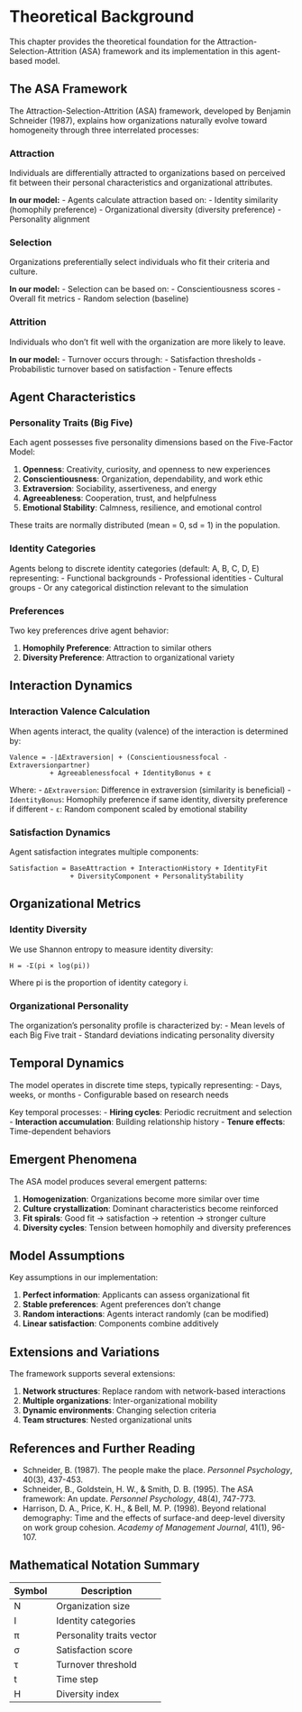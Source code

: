 # Theoretical Background {#theoretical-background}

This chapter provides the theoretical foundation for the Attraction-Selection-Attrition (ASA) framework and its implementation in this agent-based model.

## The ASA Framework

The Attraction-Selection-Attrition (ASA) framework, developed by Benjamin Schneider (1987), explains how organizations naturally evolve toward homogeneity through three interrelated processes:

### Attraction

Individuals are differentially attracted to organizations based on perceived fit between their personal characteristics and organizational attributes.

**In our model:**
- Agents calculate attraction based on:
  - Identity similarity (homophily preference)
  - Organizational diversity (diversity preference)
  - Personality alignment

### Selection

Organizations preferentially select individuals who fit their criteria and culture.

**In our model:**
- Selection can be based on:
  - Conscientiousness scores
  - Overall fit metrics
  - Random selection (baseline)

### Attrition

Individuals who don't fit well with the organization are more likely to leave.

**In our model:**
- Turnover occurs through:
  - Satisfaction thresholds
  - Probabilistic turnover based on satisfaction
  - Tenure effects

## Agent Characteristics

### Personality Traits (Big Five)

Each agent possesses five personality dimensions based on the Five-Factor Model:

1. **Openness**: Creativity, curiosity, and openness to new experiences
2. **Conscientiousness**: Organization, dependability, and work ethic
3. **Extraversion**: Sociability, assertiveness, and energy
4. **Agreeableness**: Cooperation, trust, and helpfulness
5. **Emotional Stability**: Calmness, resilience, and emotional control

These traits are normally distributed (mean = 0, sd = 1) in the population.

### Identity Categories

Agents belong to discrete identity categories (default: A, B, C, D, E) representing:
- Functional backgrounds
- Professional identities
- Cultural groups
- Or any categorical distinction relevant to the simulation

### Preferences

Two key preferences drive agent behavior:

1. **Homophily Preference**: Attraction to similar others
2. **Diversity Preference**: Attraction to organizational variety

## Interaction Dynamics

### Interaction Valence Calculation

When agents interact, the quality (valence) of the interaction is determined by:

```
Valence = -|ΔExtraversion| + (Conscientiousnessfocal - Extraversionpartner) 
          + Agreeablenessfocal + IdentityBonus + ε
```

Where:
- `ΔExtraversion`: Difference in extraversion (similarity is beneficial)
- `IdentityBonus`: Homophily preference if same identity, diversity preference if different
- `ε`: Random component scaled by emotional stability

### Satisfaction Dynamics

Agent satisfaction integrates multiple components:

```
Satisfaction = BaseAttraction + InteractionHistory + IdentityFit 
               + DiversityComponent + PersonalityStability
```

## Organizational Metrics

### Identity Diversity

We use Shannon entropy to measure identity diversity:

```
H = -Σ(pi × log(pi))
```

Where pi is the proportion of identity category i.

### Organizational Personality

The organization's personality profile is characterized by:
- Mean levels of each Big Five trait
- Standard deviations indicating personality diversity

## Temporal Dynamics

The model operates in discrete time steps, typically representing:
- Days, weeks, or months
- Configurable based on research needs

Key temporal processes:
- **Hiring cycles**: Periodic recruitment and selection
- **Interaction accumulation**: Building relationship history
- **Tenure effects**: Time-dependent behaviors

## Emergent Phenomena

The ASA model produces several emergent patterns:

1. **Homogenization**: Organizations become more similar over time
2. **Culture crystallization**: Dominant characteristics become reinforced
3. **Fit spirals**: Good fit → satisfaction → retention → stronger culture
4. **Diversity cycles**: Tension between homophily and diversity preferences

## Model Assumptions

Key assumptions in our implementation:

1. **Perfect information**: Applicants can assess organizational fit
2. **Stable preferences**: Agent preferences don't change
3. **Random interactions**: Agents interact randomly (can be modified)
4. **Linear satisfaction**: Components combine additively

## Extensions and Variations

The framework supports several extensions:

1. **Network structures**: Replace random with network-based interactions
2. **Multiple organizations**: Inter-organizational mobility
3. **Dynamic environments**: Changing selection criteria
4. **Team structures**: Nested organizational units

## References and Further Reading

- Schneider, B. (1987). The people make the place. *Personnel Psychology*, 40(3), 437-453.
- Schneider, B., Goldstein, H. W., & Smith, D. B. (1995). The ASA framework: An update. *Personnel Psychology*, 48(4), 747-773.
- Harrison, D. A., Price, K. H., & Bell, M. P. (1998). Beyond relational demography: Time and the effects of surface-and deep-level diversity on work group cohesion. *Academy of Management Journal*, 41(1), 96-107.

## Mathematical Notation Summary

| Symbol | Description |
|--------|-------------|
| N | Organization size |
| I | Identity categories |
| π | Personality traits vector |
| σ | Satisfaction score |
| τ | Turnover threshold |
| t | Time step |
| H | Diversity index |